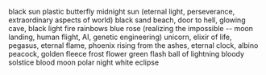 black sun
plastic butterfly
midnight sun (eternal light, perseverance, extraordinary aspects of world)
black sand beach, door to hell, glowing cave,
black light
fire rainbows
blue rose (realizing the impossible -- moon landing, human flight, AI, genetic engineering)
  unicorn, elixir of life, pegasus, eternal flame, phoenix rising from the ashes, eternal clock, albino peacock, golden fleece
frost flower
green flash
ball of lightning
bloody solstice
blood moon
polar night
white eclipse
